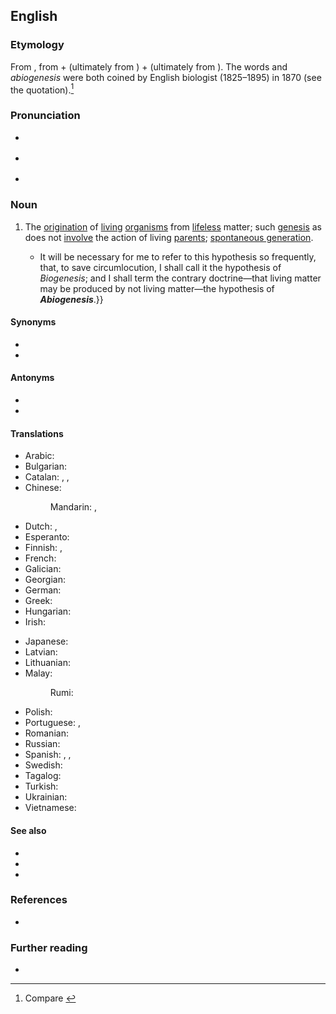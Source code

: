 {{also|Abiogenesis|abiogénesis}}
==English==
{{was wotd|2018|June|29}}

===Etymology===
{{multiple images
|direction=vertical
|image1=Thomas Henry Huxley. Wood engraving by (T. S.), 1870, after Wellcome V0003002.jpg
|caption1=An 1870 wood engraving of English biologist {{w|Thomas Henry Huxley}}, produced in the year that he coined the words {{m|en|biogenesis}} and ''abiogenesis''
|image2=Champagne vent white smokers.jpg
|caption2=The ''Champagne'' vent at the {{w|Marianas Trench Marine National Monument}}, a type of [[hydrothermal vent]] called a “white smoker”. Some scientists believe that abiogenesis occurred at such deep sea vents.
}}

From {{prefix|en|a-|t1=not|pos1=''the [[alpha privative]]''|biogenesis|t2=principle that living organisms are produced only from other living organisms}}, from {{der|en|grc|α-||''the alpha privative, indicating the lack of something''}} + {{m|grc|βῐ́ος||life}} (ultimately from {{der|en|ine-pro|*gʷeyh₃-||to live}}) + {{m|grc|γένεσις||origin, source; manner of birth; creation}} (ultimately from {{der|en|ine-pro|*ǵénh₁tis||birth; production}}). The words {{m|en|biogenesis}} and ''abiogenesis'' were both coined by English biologist {{w|Thomas Henry Huxley}} (1825–1895) in 1870 (see the quotation).<ref>Compare {{R:Online Etymology Dictionary}}</ref>

===Pronunciation===
* {{a|RP}} {{IPA|/ˌeɪbaɪəʊˈdʒɛnəsɪs/|/-ˌbaɪə-/|/-ˌbiːə-/|/-ˌbiːoʊ-/|/-nɪ-/|lang=en}}
* {{a|GA}} {{IPA|/ˌeɪˌbaioʊˈdʒɛnəsɪs/|lang=en}}
* {{hyphenation|abi|o|ge|ne|sis|lang=en}}

===Noun===
{{en-noun|abiogeneses}}

# {{lb|en|evolutionary theory}} The [[origination]] of [[living]] [[organism]]s from [[lifeless]] matter; such [[genesis]] as does not [[involve]] the action of living [[parent#Noun|parents]]; [[spontaneous generation]]. {{defdate|from 1870}}
#* {{quote-journal|author=[Thomas Henry Huxley]|authorlink=Thomas Huxley|title=The President’s Address|magazine=[[w:The Athenaeum (British magazine)|The Athenæum: Journal of English and Foreign Literature, Science, the Fine Arts, Music and the Drama]]|location=London|publisher=Printed by Edward J. Francis, Took's Court, {{w|Chancery Lane}}, published at the office, 20, Wellington Street, [[w:Strand, London|Strand]], W.C., by John Francis. [...]|date=17 September 1870|issue=2238|page=374|pageurl=https://books.google.com/books?id=Dk9DAQAAMAAJ&pg=PA374|columns=2–3|oclc=956082422|passage=And thus the hypothesis that living matter always arises by the agency of pre-existing living matter, took definite shape; {{...}} It will be necessary for me to refer to this hypothesis so frequently, that, to save circumlocution, I shall call it the hypothesis of ''Biogenesis''; and I shall term the contrary doctrine—that living matter may be produced by not living matter—the hypothesis of '''''Abiogenesis'''''.}}

====Synonyms====
* {{l|en|abiogeny}}
* {{l|en|biopoiesis}}

====Antonyms====
* {{l|en|biogenesis}}
* {{l|en|transformism}}

====Translations====
{{trans-top|origination of living organisms from lifeless matter}}
* Arabic: {{t-needed|ar}}
* Bulgarian: {{t|bg|самозараждане}}
* Catalan: {{t|ca|abiogènesi|f}}, {{t|ca|autogènesi|f}}, {{t|ca|generació espontània|f}}
* Chinese:
*: Mandarin: {{t|cmn|無生源說}}, {{t|cmn|无生源说|tr=wúshēngyuánshuō}}
* Dutch: {{t|nl|abiogenese|m}}, {{t|nl|spontane generatie|m}}
* Esperanto: {{t|eo|abiogenezo}}
* Finnish: {{t+|fi|abiogeneesi}}, {{t+|fi|alkusynty}}
* French: {{t+|fr|abiogenèse|f}}
* Galician: {{t+|gl|abioxénese|f}}
* Georgian: {{t|ka|აბიოგენეზი}}
* German: {{t+|de|Abiogenese|f}}
* Greek: {{t+|el|αβιογένεση|f}}
* Hungarian: {{t+|hu|ősnemzés}}
* Irish: {{t|ga|aibithghineas|m}}
{{trans-mid}}
* Japanese: {{t|ja|自然発生説|tr=しぜんはっせいせつ, shizenhasseisetsu}}
* Latvian: {{t|lv|abioģenēze|f}}
* Lithuanian: {{t+|lt|abiogenezė|f}}
* Malay:
*: Rumi: {{t+|ms|abiogenesis}}
* Polish: {{t+|pl|abiogeneza|f}}
* Portuguese: {{qualifier|Brazil}} {{t+|pt|abiogênese|f}}, {{qualifier|Portugal}} {{t+|pt|abiogénese|f}}
* Romanian: {{t+|ro|abiogeneză|f}}
* Russian: {{t+|ru|абиогене́з|m}}
* Spanish: {{t+|es|abiogénesis|f}}, {{t|es|autogénesis|f}}, {{t|es|generación espontánea|f}}
* Swedish: {{t+|sv|abiogenes|c}}
* Tagalog: {{t|tl|singaw-buhay}}
* Turkish: {{t+|tr|abiyogenez}}
* Ukrainian: {{t+|uk|абіогенез|m|tr=abiogenez}}
* Vietnamese: {{t|vi|sự phát sinh tự nhiên}}
{{trans-bottom}}

====See also====
* {{l|en|allopoiesis}}
* {{l|en|autopoiesis}}
* {{l|en|biopoesis}}

===References===
<references />

* {{R:SOED5|page=4}}

===Further reading===
* {{pedia}}